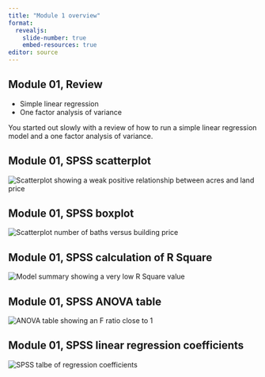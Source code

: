 ```yaml
---
title: "Module 1 overview"
format: 
  revealjs:
    slide-number: true
    embed-resources: true
editor: source
---
```


## Module 01, Review

-   Simple linear regression
-   One factor analysis of variance 

::: notes
You started out slowly with a review of how to run a simple linear regression model and a one factor analysis of variance.
:::

## Module 01, SPSS scatterplot

![](../module01/images/woodard-06.png "Scatterplot showing a weak positive relationship between acres and land price")

## Module 01, SPSS boxplot

![](../module01/images/woodard-13.png "Scatterplot number of baths versus building price")


## Module 01, SPSS calculation of R Square

![](../module01/images/woodard-09.png "Model summary showing a very low R Square value")

## Module 01, SPSS ANOVA table

![](../module01/images/woodard-10.png "ANOVA table showing an F ratio close to 1")

## Module 01, SPSS linear regression coefficients

![](../module01/images/woodard-11.png "SPSS talbe of regression coefficients")


